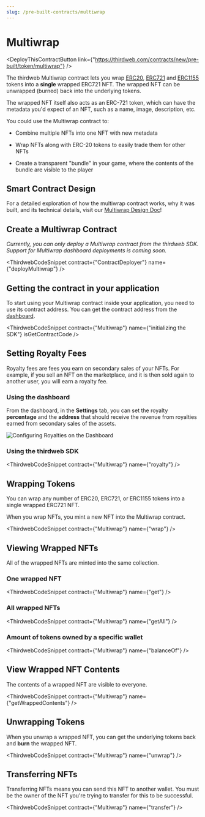 ```yaml
---
slug: /pre-built-contracts/multiwrap
---
```



# Multiwrap

<div class='deployContractBtnContainer' style={{marginTop:-70}}>

<DeployThisContractButton
  link={"https://thirdweb.com/contracts/new/pre-built/token/multiwrap"}
/>

</div>

The thirdweb Multiwrap contract lets you wrap [ERC20](https://eips.ethereum.org/EIPS/eip-20),
[ERC721](https://eips.ethereum.org/EIPS/eip-721) and
[ERC1155](https://eips.ethereum.org/EIPS/eip-1155)
tokens into a **single** wrapped ERC721 NFT.
The wrapped NFT can be unwrapped (burned) back into the underlying tokens.

The wrapped NFT itself also acts as an ERC-721 token, which can have the metadata you'd expect of an NFT,
such as a name, image, description, etc.

You could use the Multiwrap contract to:

- Combine multiple NFTs into one NFT with new metadata

- Wrap NFTs along with ERC-20 tokens to easily trade them for other NFTs

- Create a transparent "bundle" in your game, where the contents of the bundle are visible to the player

## Smart Contract Design

For a detailed exploration of how the multiwrap contract works, why it was built, and its technical details, visit our [Multiwrap Design Doc](/contracts/design/Multiwrap)!

## Create a Multiwrap Contract

_Currently, you can only deploy a Multiwrap contract from the thirdweb SDK. Support for Multiwrap dashboard deployments is coming soon._

<!-- Learn how to create any of thirdweb's pre-built contracts via the [Deploying Contracts page](/getting-started/setting-up). -->

<ThirdwebCodeSnippet contract={"ContractDeployer"} name={"deployMultiwrap"} />

## Getting the contract in your application

To start using your Multiwrap contract inside your application, you need to use its contract address. You can get the contract address from the [dashboard](https://thirdweb.com/dashboard).

<ThirdwebCodeSnippet
  contract={"Multiwrap"}
  name={"initializing the SDK"}
  isGetContractCode
/>

## Setting Royalty Fees

Royalty fees are fees you earn on secondary sales of your NFTs. For example, if you sell an NFT on the marketplace, and it is then sold again to another user, you will earn a royalty fee.

### Using the dashboard

From the dashboard, in the **Settings** tab, you can set the royalty **percentage** and the **address** that should receive the revenue from royalties earned from secondary sales of the assets.

![Configuring Royalties on the Dashboard](../assets/royalties.png)

### Using the thirdweb SDK

<ThirdwebCodeSnippet contract={"Multiwrap"} name={"royalty"} />

## Wrapping Tokens

You can wrap any number of ERC20, ERC721, or ERC1155 tokens into a single wrapped ERC721 NFT.

When you wrap NFTs, you mint a new NFT into the Multiwrap contract.

<ThirdwebCodeSnippet contract={"Multiwrap"} name={"wrap"} />

## Viewing Wrapped NFTs

All of the wrapped NFTs are minted into the same collection.

### One wrapped NFT

<ThirdwebCodeSnippet contract={"Multiwrap"} name={"get"} />

### All wrapped NFTs

<ThirdwebCodeSnippet contract={"Multiwrap"} name={"getAll"} />

### Amount of tokens owned by a specific wallet

<ThirdwebCodeSnippet contract={"Multiwrap"} name={"balanceOf"} />

## View Wrapped NFT Contents

The contents of a wrapped NFT are visible to everyone.

<ThirdwebCodeSnippet contract={"Multiwrap"} name={"getWrappedContents"} />

## Unwrapping Tokens

When you unwrap a wrapped NFT, you can get the underlying tokens back and **burn** the wrapped NFT.

<ThirdwebCodeSnippet contract={"Multiwrap"} name={"unwrap"} />

## Transferring NFTs

Transferring NFTs means you can send this NFT to another wallet. You must be the owner of the NFT you're trying to transfer for this to be successful.

<ThirdwebCodeSnippet contract={"Multiwrap"} name={"transfer"} />
